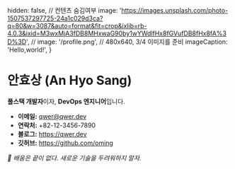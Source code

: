 
  hidden: false, // 컨텐츠 숨김여부
  image: 'https://images.unsplash.com/photo-1507537297725-24a1c029d3ca?q=80&w=3087&auto=format&fit=crop&ixlib=rb-4.0.3&ixid=M3wxMjA3fDB8MHxwaG90by1wYWdlfHx8fGVufDB8fHx8fA%3D%3D',
  // image: '/profile.png', // 480x640, 3/4 이미지를 준비
  imageCaption: 'Hello,world!',
} 

# 안효상 (An Hyo Sang)
**풀스택 개발자**이자, **DevOps 엔지니어**입니다.

- **이메일:** qwer@qwer.dev
- **연락처:** +82-12-3456-7890
- **블로그:** https://qwer.dev  
- **깃허브:** https://github.com/oming

*🤖 배움은 끝이 없다. 새로운 기술을 두려워하지 말자.*